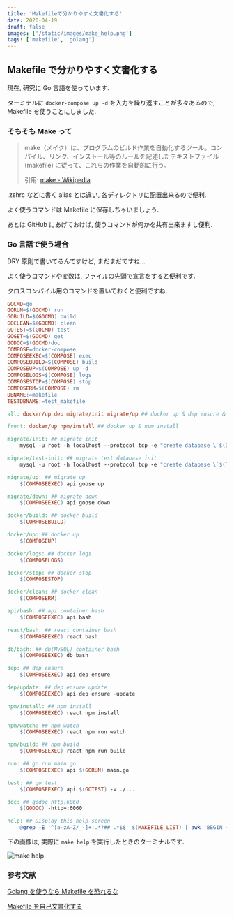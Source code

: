 ```yaml
---
title: 'Makefileで分かりやすく文書化する'
date: 2020-04-19
draft: false
images: ['/static/images/make_help.png']
tags: ['makefile', 'golang']
---
```


## Makefile で分かりやすく文書化する

現在, 研究に Go 言語を使っています.

ターミナルに `docker-compose up -d` を入力を繰り返すことが多々あるので, Makefile を使うことにしました.

### そもそも Make って

> make（メイク）は、プログラムのビルド作業を自動化するツール。コンパイル、リンク、インストール等のルールを記述したテキストファイル (makefile) に従って、これらの作業を自動的に行う。
>
> 引用: [make - Wikipedia](https://ja.wikipedia.org/wiki/Make)

.zshrc などに書く alias とは違い, 各ディレクトリに配置出来るので便利.

よく使うコマンドは Makefile に保存しちゃいましょう.

あとは GitHub にあげておけば, 使うコマンドが何かを共有出来ますし便利.

### Go 言語で使う場合

DRY 原則で書いてるんですけど, まだまだですね...

よく使うコマンドや変数は, ファイルの先頭で宣言をすると便利です.

クロスコンパイル用のコマンドを置いておくと便利ですね.

```makefile
GOCMD=go
GORUN=$(GOCMD) run
GOBUILD=$(GOCMD) build
GOCLEAN=$(GOCMD) clean
GOTEST=$(GOCMD) test
GOGET=$(GOCMD) get
GODOC=$(GOCMD)doc
COMPOSE=docker-compose
COMPOSEEXEC=$(COMPOSE) exec
COMPOSEBUILD=$(COMPOSE) build
COMPOSEUP=$(COMPOSE) up -d
COMPOSELOGS=$(COMPOSE) logs
COMPOSESTOP=$(COMPOSE) stop
COMPOSERM=$(COMPOSE) rm
DBNAME:=makefile
TESTDBNAME:=test_makefile

all: docker/up dep migrate/init migrate/up ## docker up & dep ensure & migrate

front: docker/up npm/install ## docker up & npm install

migrate/init: ## migrate init
	mysql -u root -h localhost --protocol tcp -e "create database \`$(DBNAME)\`" -p

migrate/test-init: ## migrate test database init
	mysql -u root -h localhost --protocol tcp -e "create database \`$(TESTDBNAME)\`" -p

migrate/up: ## migrate up
	$(COMPOSEEXEC) api goose up

migrate/down: ## migrate down
	$(COMPOSEEXEC) api goose down

docker/build: ## docker build
	$(COMPOSEBUILD)

docker/up: ## docker up
	$(COMPOSEUP)

docker/logs: ## docker logs
	$(COMPOSELOGS)

docker/stop: ## docker stop
	$(COMPOSESTOP)

docker/clean: ## docker clean
	$(COMPOSERM)

api/bash: ## api container bash
	$(COMPOSEEXEC) api bash

react/bash: ## react container bash
	$(COMPOSEEXEC) react bash

db/bash: ## db(MySQL) container bash
	$(COMPOSEEXEC) db bash

dep: ## dep ensure
	$(COMPOSEEXEC) api dep ensure

dep/update: ## dep ensure update
	$(COMPOSEEXEC) api dep ensure -update

npm/install: ## npm install
	$(COMPOSEEXEC) react npm install

npm/watch: ## npm watch
	$(COMPOSEEXEC) react npm run watch

npm/build: ## npm build
	$(COMPOSEEXEC) react npm run build

run: ## go run main.go
	$(COMPOSEEXEC) api $(GORUN) main.go

test: ## go test
	$(COMPOSEEXEC) api $(GOTEST) -v ./...

doc: ## godoc http:6060
	$(GODOC) -http=:6060

help: ## Display this help screen
	@grep -E '^[a-zA-Z/_-]+:.*?## .*$$' $(MAKEFILE_LIST) | awk 'BEGIN {FS = ":.*?## "}; {printf "\033[36m%-20s\033[0m %s\n", $$1, $$2}'
```

下の画像は, 実際に `make help` を実行したときのターミナルです.

![make help](make_help.png)

### 参考文献

[Golang を使うなら Makefile を恐れるな](https://frasco.io/golang-dont-afraid-of-makefiles-785f3ec7eb32)

[Makefile を自己文書化する](https://postd.cc/auto-documented-makefile/)
